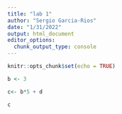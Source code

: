 ```yaml
---
title: "lab 1"
author: "Sergio Garcia-Rios"
date: "1/31/2022"
output: html_document
editor_options: 
  chunk_output_type: console
---
```




```r
knitr::opts_chunk$set(echo = TRUE)
```


```r
b <- 3
```

```r
c<- b*5 + d
```


```r
c
```

